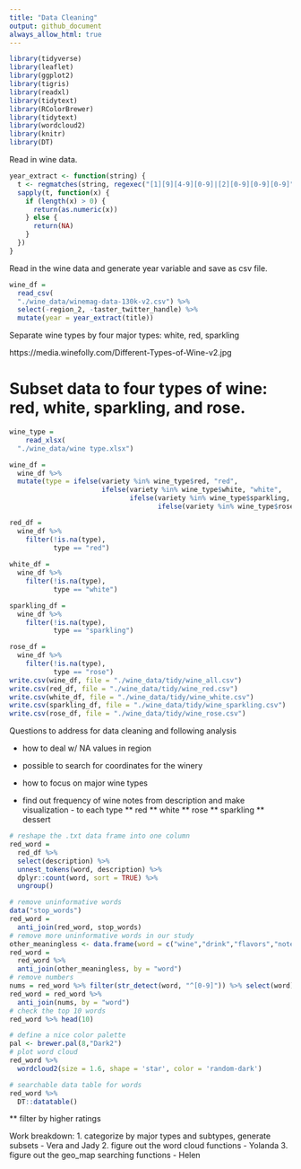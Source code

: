 ```yaml
---
title: "Data Cleaning"
output: github_document
always_allow_html: true
---
```


```r
library(tidyverse)
library(leaflet)
library(ggplot2)
library(tigris)
library(readxl)
library(tidytext)
library(RColorBrewer)
library(tidytext)
library(wordcloud2)
library(knitr)
library(DT)
```

Read in wine data.

```r
year_extract <- function(string) {
  t <- regmatches(string, regexec("[1][9][4-9][0-9]|[2][0-9][0-9][0-9]", string))
  sapply(t, function(x) {
    if (length(x) > 0) {
      return(as.numeric(x))
    } else {
      return(NA)    
    }
  })
}

```

Read in the wine data and generate year variable and save as csv file.

```r
wine_df = 
  read_csv(
  "./wine_data/winemag-data-130k-v2.csv") %>% 
  select(-region_2, -taster_twitter_handle) %>% 
  mutate(year = year_extract(title))


```

Separate wine types by four major types: white, red, sparkling

https://media.winefolly.com/Different-Types-of-Wine-v2.jpg

# Subset data to four types of wine: red, white, sparkling, and rose.
```r
wine_type = 
    read_xlsx(
  "./wine_data/wine type.xlsx")  

wine_df = 
  wine_df %>% 
  mutate(type = ifelse(variety %in% wine_type$red, "red", 
                       ifelse(variety %in% wine_type$white, "white", 
                              ifelse(variety %in% wine_type$sparkling, "sparkling", 
                                     ifelse(variety %in% wine_type$rose, "rose", NA )))))

red_df = 
  wine_df %>% 
    filter(!is.na(type),
           type == "red")
  
white_df = 
  wine_df %>% 
    filter(!is.na(type),
           type == "white")

sparkling_df = 
  wine_df %>% 
    filter(!is.na(type),
           type == "sparkling")

rose_df = 
  wine_df %>% 
    filter(!is.na(type),
           type == "rose")
write.csv(wine_df, file = "./wine_data/tidy/wine_all.csv")
write.csv(red_df, file = "./wine_data/tidy/wine_red.csv")
write.csv(white_df, file = "./wine_data/tidy/wine_white.csv")
write.csv(sparkling_df, file = "./wine_data/tidy/wine_sparkling.csv")
write.csv(rose_df, file = "./wine_data/tidy/wine_rose.csv")
```


Questions to address for data cleaning and following analysis 

* how to deal w/ NA values in region

* possible to search for coordinates for the winery

* how to focus on major wine types

* find out frequency of wine notes from description and make visualization - to each type
  ** red
  ** white
  ** rose
  ** sparkling
  ** dessert
```r
# reshape the .txt data frame into one column
red_word = 
  red_df %>% 
  select(description) %>% 
  unnest_tokens(word, description) %>% 
  dplyr::count(word, sort = TRUE) %>% 
  ungroup()

# remove uninformative words
data("stop_words")
red_word = 
  anti_join(red_word, stop_words)
# remove more uninformative words in our study
other_meaningless <- data.frame(word = c("wine","drink","flavors","notes","finish", "blend"))
red_word = 
  red_word %>% 
  anti_join(other_meaningless, by = "word")
# remove numbers
nums = red_word %>% filter(str_detect(word, "^[0-9]")) %>% select(word) %>% unique()
red_word = red_word %>% 
  anti_join(nums, by = "word")
# check the top 10 words
red_word %>% head(10)

# define a nice color palette
pal <- brewer.pal(8,"Dark2")
# plot word cloud
red_word %>% 
  wordcloud2(size = 1.6, shape = 'star', color = 'random-dark')

# searchable data table for words
red_word %>%
  DT::datatable()
```
  
  ** filter by higher ratings
  

Work breakdown:
1. categorize by major types and subtypes, generate subsets - Vera and Jady
2. figure out the word cloud functions - Yolanda
3. figure out the geo_map searching functions - Helen
